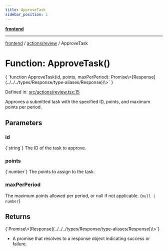 ```yaml
---
title: ApproveTask
sidebar_position: 1
---
```



[**frontend**](../../..)

***

[frontend](../../..) / [actions/review](..) / ApproveTask

# Function: ApproveTask()

<CodeBlock language="ts">
{ `function ApproveTask(id, points, maxPerPeriod): Promise\<[Response](../../../types/Response/type-aliases/Response)\<void\>\>` }
</CodeBlock>

Defined in: [src/actions/review.tsx:15](https://github.com/svsticky/CommitteeClash/blob/f974faa16c13593c1cc0eea50bf89b045abdabb5/frontend/src/actions/review.tsx#L15)

Approves a submitted task with the specified ID, points, and maximum points per period.

## Parameters

### id
<CodeBlock language="ts">
{`string`}
</CodeBlock>
The ID of the task to approve.

### points
<CodeBlock language="ts">
{`number`}
</CodeBlock>
The points to assign to the task.

### maxPerPeriod

The maximum points allowed per period, or null if not applicable.
<CodeBlock language="ts">
{`null | number`}
</CodeBlock>

## Returns
<CodeBlock language="ts">
{`Promise\<[Response](../../../types/Response/type-aliases/Response)\<void\>\>`}
</CodeBlock>

- A promise that resolves to a response object indicating success or failure.
